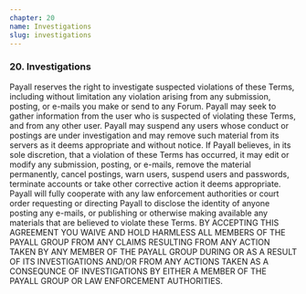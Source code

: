 ```yaml
---
chapter: 20
name: Investigations
slug: investigations
---
```


### 20. Investigations

Payall reserves the right to investigate suspected violations of these Terms, including without limitation any violation arising from any submission, posting, or e-mails you make or send to any Forum. Payall may seek to gather information from the user who is suspected of violating these Terms, and from any other user. Payall may suspend any users whose conduct or postings are under investigation and may remove such material from its servers as it deems appropriate and without notice. If Payall believes, in its sole discretion, that a violation of these Terms has occurred, it may edit or modify any submission, posting, or e-mails, remove the material permanently, cancel postings, warn users, suspend users and passwords, terminate accounts or take other corrective action it deems appropriate. Payall will fully cooperate with any law enforcement authorities or court order requesting or directing Payall to disclose the identity of anyone posting any e-mails, or publishing or otherwise making available any materials that are believed to violate these Terms. BY ACCEPTING THIS AGREEMENT YOU WAIVE AND HOLD HARMLESS ALL MEMBERS OF THE PAYALL GROUP FROM ANY CLAIMS RESULTING FROM ANY ACTION TAKEN BY ANY MEMBER OF THE PAYALL GROUP DURING OR AS A RESULT OF ITS INVESTIGATIONS AND/OR FROM ANY ACTIONS TAKEN AS A CONSEQUNCE OF INVESTIGATIONS BY EITHER A MEMBER OF THE PAYALL GROUP OR LAW ENFORCEMENT AUTHORITIES.
